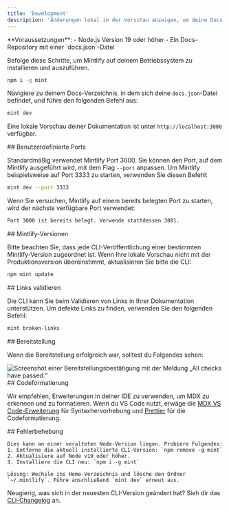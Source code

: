 ```yaml
---
title: 'Development'
description: 'Änderungen lokal in der Vorschau anzeigen, um deine Docs zu aktualisieren'
---
```


<Info>
  **Voraussetzungen**:
  - Node.js Version 19 oder höher
  - Ein Docs-Repository mit einer `docs.json`-Datei
</Info>

Befolge diese Schritte, um Mintlify auf deinem Betriebssystem zu installieren und auszuführen.

<Steps>
<Step title="Mintlify-CLI installieren">

```bash
npm i -g mint
```
</Step>

<Step title="Lokal Vorschau anzeigen">

Navigiere zu deinem Docs-Verzeichnis, in dem sich deine `docs.json`-Datei befindet, und führe den folgenden Befehl aus:

```bash
mint dev
```

Eine lokale Vorschau deiner Dokumentation ist unter `http://localhost:3000` verfügbar.

</Step>
</Steps>

<div id="custom-ports">
  ## Benutzerdefinierte Ports
</div>

Standardmäßig verwendet Mintlify Port 3000. Sie können den Port, auf dem Mintlify ausgeführt wird, mit dem Flag `--port` anpassen. Um Mintlify beispielsweise auf Port 3333 zu starten, verwenden Sie diesen Befehl:

```bash
mint dev --port 3333
```

Wenn Sie versuchen, Mintlify auf einem bereits belegten Port zu starten, wird der nächste verfügbare Port verwendet:

```md
Port 3000 ist bereits belegt. Verwende stattdessen 3001.
```


<div id="mintlify-versions">
  ## Mintlify-Versionen
</div>

Bitte beachten Sie, dass jede CLI-Veröffentlichung einer bestimmten Mintlify-Version zugeordnet ist. Wenn Ihre lokale Vorschau nicht mit der Produktionsversion übereinstimmt, aktualisieren Sie bitte die CLI:

```bash
npm mint update
```


<div id="validating-links">
  ## Links validieren
</div>

Die CLI kann Sie beim Validieren von Links in Ihrer Dokumentation unterstützen. Um defekte Links zu finden, verwenden Sie den folgenden Befehl:

```bash
mint broken-links
```


<div id="deployment">
  ## Bereitstellung
</div>

Wenn die Bereitstellung erfolgreich war, solltest du Folgendes sehen:

<Frame>
  <img src="/images/checks-passed.png" alt="Screenshot einer Bereitstellungsbestätigung mit der Meldung „All checks have passed.“" style={{ borderRadius: '0.5rem' }} />
</Frame>

<div id="code-formatting">
  ## Codeformatierung
</div>

Wir empfehlen, Erweiterungen in deiner IDE zu verwenden, um MDX zu erkennen und zu formatieren. Wenn du VS Code nutzt, erwäge die [MDX VS Code-Erweiterung](https://marketplace.visualstudio.com/items?itemName=unifiedjs.vscode-mdx) für Syntaxhervorhebung und [Prettier](https://marketplace.visualstudio.com/items?itemName=esbenp.prettier-vscode) für die Codeformatierung.

<div id="troubleshooting">
  ## Fehlerbehebung
</div>

<AccordionGroup>
  <Accordion title='Fehler: Modul "sharp" konnte mit der darwin-arm64-Runtime nicht geladen werden'>

    Dies kann an einer veralteten Node-Version liegen. Probiere Folgendes:
    1. Entferne die aktuell installierte CLI-Version: `npm remove -g mint`
    2. Aktualisiere auf Node v19 oder höher.
    3. Installiere die CLI neu: `npm i -g mint`
  </Accordion>

  <Accordion title="Problem: Unbekannter Fehler">

    Lösung: Wechsle ins Home-Verzeichnis und lösche den Ordner `~/.mintlify`. Führe anschließend `mint dev` erneut aus.
  </Accordion>
</AccordionGroup>

Neugierig, was sich in der neuesten CLI-Version geändert hat? Sieh dir das [CLI-Changelog](https://www.npmjs.com/package/mintlify?activeTab=versions) an.